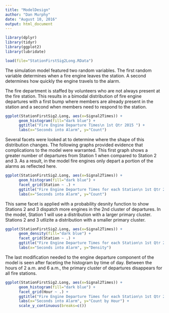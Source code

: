 ```yaml
---
title: "ModelDesign"
author: "Dan Murphy"
date: "August 10, 2016"
output: html_document
---
```


```r
library(dplyr)
library(tidyr)
library(ggplot2)
library(lubridate)

load(file="StationFirstSig2Long.RData")
```

The simulation model featured two random variables.  The first random variable determines when a fire engine leaves the station.  A second determines how quickly the engine travels to the alarm.  

The fire department is staffed by volunteers who are not always present at the fire station.  This results in a bimodal distribution of fire engine departures with a first bump where members are already present in the station and a second when members need to respond to the station.  


```r
ggplot(StationFirstSig2.Long, aes(x=Signal2Times)) + 
      geom_histogram(fill="dark blue") + 
      ggtitle("Fire Engine Departure Times\n 1st Qtr 2015 ") + 
      labs(x="Seconds into Alarm", y="Count")

```

Several facets were looked at to determine where the shape of this distribution changes.  The following graphs provided evidence that complications to the model were warranted.  This first graph shows a greater number of departures from Station 1 when compared to Station 2 and 3.  As a result, in the model fire engines only depart a portion of the alarms as reflected here.   

```r
ggplot(StationFirstSig2.Long, aes(x=Signal2Times)) + 
      geom_histogram(fill="dark blue") +
      facet_grid(Station ~ .) + 
      ggtitle("Fire Engine Departure Times for each Station\n 1st Qtr 2015 ") + 
      labs(x="Seconds into Alarm", y="Count")

```

This same facet is applied with a probability desnity function to show Stations 2 and 3 dispatch more engines in the 2nd cluster of departures.  In the model, Station 1 will use a distribution with a larger primary cluster.  Stations 2 and 3 utlizite a distribution with a smaller primary cluster.  

```r
ggplot(StationFirstSig2.Long, aes(x=Signal2Times)) + 
      geom_density(fill="dark blue") +
      facet_grid(Station ~ .) + 
      ggtitle("Fire Engine Departure Times for each Station\n 1st Qtr 2015 ") + 
      labs(x="Seconds into Alarm", y="Density")

```

The last modification needed to the engine departure component of the model is seen after faceting the histogram by time of day.  Between the hours of 2 a.m. and 6 a.m., the primary cluster of departures disappears for all fire stations.  

```r
ggplot(StationFirstSig2.Long, aes(x=Signal2Times)) + 
      geom_histogram(fill="dark blue") +
      facet_grid(Hour ~ .) + 
      ggtitle("Fire Engine Departure Times for each Station\n 1st Qtr 2015 ") + 
      labs(x="Seconds into Alarm", y="Count by Hour") +
      scale_y_continuous(breaks=c())
```
